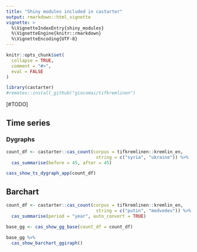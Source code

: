 ```yaml
---
title: "Shiny modules included in castarter"
output: rmarkdown::html_vignette
vignette: >
  %\VignetteIndexEntry{shiny_modules}
  %\VignetteEngine{knitr::rmarkdown}
  %\VignetteEncoding{UTF-8}
---
```


```r
knitr::opts_chunk$set(
  collapse = TRUE,
  comment = "#>",
  eval = FALSE
)
```

```r
library(castarter)
#remotes::install_github("giocomai/tifkremlinen")
```

[#TODO]

## Time series


### Dygraphs

```r
count_df <- castarter::cas_count(corpus = tifkremlinen::kremlin_en,
                                  string = c("syria", "ukraine")) %>%
  cas_summarise(before = 45, after = 45)

cass_show_ts_dygraph_app(count_df)
```

## Barchart

```r
count_df <- castarter::cas_count(corpus = tifkremlinen::kremlin_en,
                                  string = c("putin", "medvedev")) %>% 
  cas_summarise(period = "year", auto_convert = TRUE)

base_gg <- cas_show_gg_base(count_df = count_df) 

base_gg %>% 
  cas_show_barchart_ggiraph() 
```

